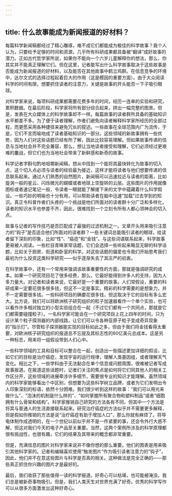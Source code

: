 ```yaml
---
---
---
```

title: 什么故事能成为新闻报道的好材料？
---




每篇科学新闻稿都经过了精心雕琢，难不成它们都能成为极佳的科学故事？我个人认为，只要给予足够的时间和资源，几乎所有科研成果都具备被“翻译”成好故事的潜力。正如古代哲学家所说，如果你不能向一个六岁儿童解释你的想法，那么，你其实并不能真正理解它们。但在这里，记者能写出什么科学故事取决于这些故事是否能成为新闻报道的好材料，以及能否在其他故事中鹤立鸡群。在信息竞争的环境中，达尔文式的选择过程起着巨大的作用（这是模因的重要方面）。由于大众阅读科学的时间有限，想要抓住读者的注意力，关键是故事的开头能否一下子吸引眼球。

对科学家来说，每项科研成果都需要花费多年的时间，经历一连串的实验和研究，累积数据。在最后阶段，科学家将所有部分综合起来，拼出一幅完整的图景。但是，发表在大众媒体上的科学故事却不一样。每篇故事的读者群所具备的基础知识水平都差不多。为了便于读者理解，作者们避免向读者解释科学家所经历的全部过程，而更愿采用各种捷径来避免冗长的叙述。一些故事在全球范围内广为流传，于是，它们不言而喻地成了读者基础知识的一部分。这些领域的新故事拥有一些优势，因为人们对这些话题已经有所了解，因此比较容易理解。但如果故事传递的信息与当地社会并不完全兼容，那么，想让当地读者接受和理解，它们必须经过更艰难的鏖战，但它们也为当地社会带来了新鲜感和新奇的故事。

科学记者字斟句酌地咀嚼新闻稿，想从中找到一个能将其最快转化为故事的切入点，这个切入点必须与读者的经验最为接近，这样才能将读者与他们想要传递的信息联系起来。通过人们熟悉的自然图片，新闻稿可以迅速拉近与读者的距离，比如旋涡一般的星云、闪烁微光的蝴蝶或者地球上空旋转的云层。这些图片的作用就像图标或者速记笔记一般，令读者一眼就能了解接下来的文字中蕴藏着什么科学假设。一些巧妙的明喻也十分有用，可以帮助读者在脑中迅速“加载”过去学到的知识。真正令科普作者们头疼的一个挑战是他们所面对的读者群十分广泛和多样化，读者的知识水平也参差不齐，因此，很难找到一个立刻令所有人都心领神会的切入点。

故事与记者的写作技巧是否匹配成了最强的过滤机制之一。文章开头用来吸引注意力的“钩子”是否适合他们所面对的读者群？一些关键词总能吸引读者的眼球，给读者留下深刻的印象，比如“性”、“癌症”和“金钱”。与这些词语联系起来，科学故事更易被人阅读。一些栏目青睐家常话题，它们会选择一些听起来略显无聊的科学话题，比如关于厨房、街道和卧室的科学。对这些话题的偏爱也令我们开始思考我们最初为什么投资这类科学研究——似乎逐渐失去了其庄严的初衷。

在科学故事中，还有一个常用来强调该故事重要性的方面，那就是强调研究的成本。如果一个研究项目花了很多经费，那么，它最好能得到许多人的支持，因为人多力量大。对记者和读者来说，它最好是一个重要的故事。人们常假设，重要的科研成果一定要花很多很多钱，但这不一定是事实。精彩的科学需要的是想象力，并不一定需要很多钱。一些科研项目的确要花很多钱，但这取决于它的目标有多么宏大。比方说，我们可以将欧洲核子研究组织的粒子加速器看作一个单个实验，也可以看作许多相对独立的小型实验组合在一起（不过它们都有一个共同点，那就是它们都需要碰撞粒子）。一名科学家可能会在一个研究项目上花上四年的时间，只为设计某个粒子探测器的内部线路，让它们可以令各种亚原子粒子变成奇异现象的“指示灯”。尽管粒子探测器能实现的目标如此之多，但由于我们将金钱看得太重要，对欧洲核子研究组织的报道总不忘提及其标志性的60亿美元总成本。这是另一种标志，用来将一组假设带到人们心中。

一些科学领域的工具和目标可以整合在一起，创造出一些描述更加详细的假设，比如它们的目标是治疗癌症，发现宇宙的运行规律，理解人类基因组，或者理解天气变化。相比之下，一些学科由于无法黏合在单个信息或问题周围，很难被记者写成故事报道。在报道这些话题时，记者们关注的焦点是如何将它们同其他人的相关工作区分开，这些领域的进展牵涉许多细节，需要很专业的知识才能理解。虽然领域内的科学家能够看出个中区别，但想要为这些科学树立品牌，或者为它们发明出令人印象深刻的标语，依然十分困难。我们很少听到这样的故事：“我们可以用光来做什么”、“泡沫的机制是什么样的”、“如何掌握所有聚合物和塑料制品”或者“细胞拥有什么骨架和结构”。科学家推销自己研究的方法各有不同，但其中一个方法是将其与普通人的生活直接联系起来。研究治疗癌症的方法似乎并不需要更多解释，但是假如你推销的方法是说“治疗癌症有助于增加人口”，那么你就有麻烦了。将导电体制作成透明的，在一个世纪以前似乎并不是一件紧要的事，还会令外行大惑不解，但这对我们今天的电子产品至关重要。当然，这两个案例所涉及的科学原理都很有挑战性，也很有趣，它们的结果及其带来的概念都非常重要。

但是，充满信息的图片对科学家来说并不像你想的那么重要。他们的图表是用来吸引其他科学家的。记者和编辑喜欢使用“触发图片”作为吸引读者注意力的“钩子”，因此，他们并不在意这些图片与科学是否真的相关。这种做法是完全正确的——那些真正抓住你兴趣的图片才是最好的。

最后，我们收获了那些值得一读的科学报道。好奇心可以枯竭，也可能被淹没。我们总是被新奇事物吸引。但是，我们人类天生对世界充满了好奇。优秀的科学写作可以从很多方面激发出这种好奇心。